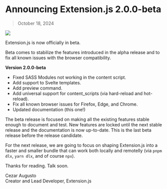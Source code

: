 # Announcing Extension.js 2.0.0-beta

> October 18, 2024

![](../../../assets/blog/extension-2-0-0-beta.png)

Extension.js is now officially in beta.

Beta comes to stabilize the features introduced in the alpha release and to fix all known issues with the browser compatibility. 

**Version 2.0.0-beta**

- Fixed SASS Modules not working in the content script.
- Add support to Svelte templates.
- Add preview command.
- Add universal support for content_scripts (via hard-reload and hot-reload).
- Fix all known browser issues for Firefox, Edge, and Chrome.
- Updated documentation (this one!)

The beta release is focused on making all the existing features stable enough to document and test. New features are locked until the next stable release and the documentation is now up-to-date. This is the last beta release before the release candidate.

For the next release, we are going to focus on shaping Extension.js into a faster and smaller bundle that can work both locally and remotelly (via `pnpm dlx`, `yarn dlx`, and of course `npx`).

Thanks for reading. Talk soon.

Cezar Augusto<br/>
Creator and Lead Developer, Extension.js
